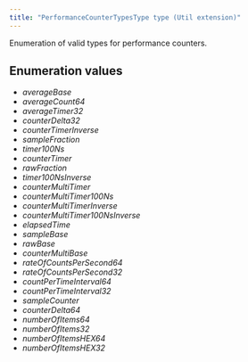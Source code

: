 ```yaml
---
title: "PerformanceCounterTypesType type (Util extension)"
---
```


Enumeration of valid types for performance counters.

## Enumeration values

  - *averageBase*
  - *averageCount64*
  - *averageTimer32*
  - *counterDelta32*
  - *counterTimerInverse*
  - *sampleFraction*
  - *timer100Ns*
  - *counterTimer*
  - *rawFraction*
  - *timer100NsInverse*
  - *counterMultiTimer*
  - *counterMultiTimer100Ns*
  - *counterMultiTimerInverse*
  - *counterMultiTimer100NsInverse*
  - *elapsedTime*
  - *sampleBase*
  - *rawBase*
  - *counterMultiBase*
  - *rateOfCountsPerSecond64*
  - *rateOfCountsPerSecond32*
  - *countPerTimeInterval64*
  - *countPerTimeInterval32*
  - *sampleCounter*
  - *counterDelta64*
  - *numberOfItems64*
  - *numberOfItems32*
  - *numberOfItemsHEX64*
  - *numberOfItemsHEX32*
